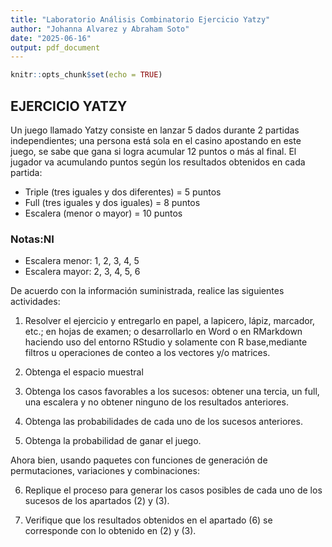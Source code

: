 ```yaml
---
title: "Laboratorio Análisis Combinatorio Ejercicio Yatzy"
author: "Johanna Alvarez y Abraham Soto"
date: "2025-06-16"
output: pdf_document
---
```


```r
knitr::opts_chunk$set(echo = TRUE)
```

## EJERCICIO YATZY
Un juego llamado Yatzy consiste en lanzar 5 dados durante 2 partidas independientes; una persona está sola en el casino apostando en este juego, se sabe que gana si logra acumular 12 puntos o más al final. El jugador va acumulando puntos según los resultados obtenidos en cada partida:

- Triple (tres iguales y dos diferentes) = 5 puntos  
- Full (tres iguales y dos iguales) = 8 puntos  
- Escalera (menor o mayor) = 10 puntos  

### Notas:NI
- Escalera menor: 1, 2, 3, 4, 5  
- Escalera mayor: 2, 3, 4, 5, 6  

De acuerdo con la información suministrada, realice las siguientes actividades: 

1. Resolver el ejercicio y entregarlo en papel, a lapicero, lápiz, marcador, etc.; en hojas de examen; o desarrollarlo en Word o en RMarkdown haciendo uso del entorno RStudio y solamente con R base,mediante filtros u operaciones de conteo a los vectores y/o matrices.

2. Obtenga el espacio muestral 

3. Obtenga los casos favorables a los sucesos: obtener una tercia, un full, una escalera y no obtener ninguno de los resultados anteriores.

4. Obtenga las probabilidades de cada uno de los sucesos anteriores.

5. Obtenga la probabilidad de ganar el juego.


Ahora bien, usando paquetes con funciones de generación de permutaciones, variaciones y combinaciones:

6. Replique el proceso para generar los casos posibles de cada uno de los sucesos de los apartados (2) y (3).

7. Verifique que los resultados obtenidos en el apartado (6) se corresponde con lo obtenido en (2) y (3).